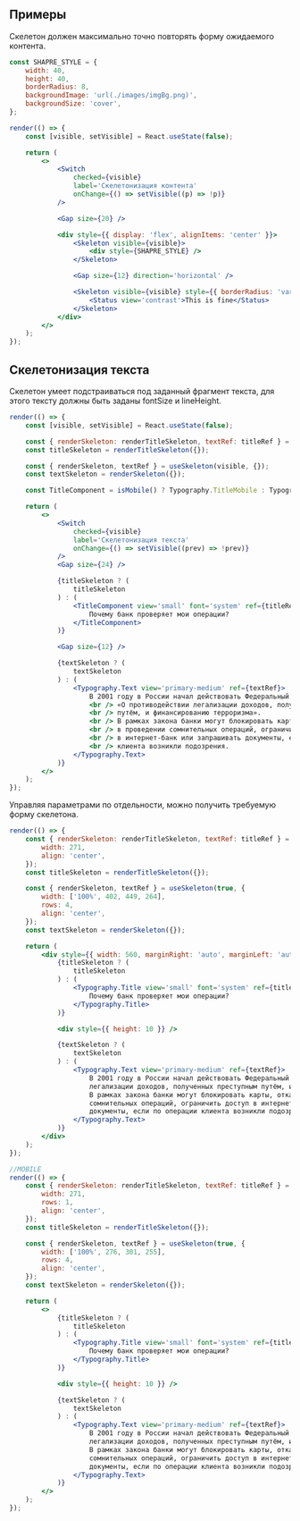 ## Примеры

Скелетон должен максимально точно повторять форму ожидаемого контента.

```jsx live
const SHAPRE_STYLE = {
    width: 40,
    height: 40,
    borderRadius: 8,
    backgroundImage: 'url(./images/imgBg.png)',
    backgroundSize: 'cover',
};

render(() => {
    const [visible, setVisible] = React.useState(false);

    return (
        <>
            <Switch
                checked={visible}
                label='Скелетонизация контента'
                onChange={() => setVisible((p) => !p)}
            />

            <Gap size={20} />

            <div style={{ display: 'flex', alignItems: 'center' }}>
                <Skeleton visible={visible}>
                    <div style={SHAPRE_STYLE} />
                </Skeleton>

                <Gap size={12} direction='horizontal' />

                <Skeleton visible={visible} style={{ borderRadius: 'var(--border-radius-4)' }}>
                    <Status view='contrast'>This is fine</Status>
                </Skeleton>
            </div>
        </>
    );
});
```

## Скелетонизация текста

Скелетон умеет подстраиваться под заданный фрагмент текста, для этого тексту должны быть заданы fontSize и lineHeight.

```jsx live
render(() => {
    const [visible, setVisible] = React.useState(false);

    const { renderSkeleton: renderTitleSkeleton, textRef: titleRef } = useSkeleton(visible, {});
    const titleSkeleton = renderTitleSkeleton({});

    const { renderSkeleton, textRef } = useSkeleton(visible, {});
    const textSkeleton = renderSkeleton({});

    const TitleComponent = isMobile() ? Typography.TitleMobile : Typography.Title;

    return (
        <>
            <Switch
                checked={visible}
                label='Скелетонизация текста'
                onChange={() => setVisible((prev) => !prev)}
            />
            <Gap size={24} />

            {titleSkeleton ? (
                titleSkeleton
            ) : (
                <TitleComponent view='small' font='system' ref={titleRef}>
                    Почему банк проверяет мои операции?
                </TitleComponent>
            )}

            <Gap size={12} />

            {textSkeleton ? (
                textSkeleton
            ) : (
                <Typography.Text view='primary-medium' ref={textRef}>
                    В 2001 году в России начал действовать Федеральный закон №115
                    <br /> «О противодействии легализации доходов, полученных преступным
                    <br /> путём, и финансированию терроризма».
                    <br /> В рамках закона банки могут блокировать карты, отказывать
                    <br /> в проведении сомнительных операций, ограничить доступ
                    <br /> в интернет-банк или запрашивать документы, если по операции
                    <br /> клиента возникли подозрения.
                </Typography.Text>
            )}
        </>
    );
});
```

Управляя параметрами по отдельности, можно получить требуемую форму скелетона.

```jsx live
render(() => {
    const { renderSkeleton: renderTitleSkeleton, textRef: titleRef } = useSkeleton(true, {
        width: 271,
        align: 'center',
    });
    const titleSkeleton = renderTitleSkeleton({});

    const { renderSkeleton, textRef } = useSkeleton(true, {
        width: ['100%', 402, 449, 264],
        rows: 4,
        align: 'center',
    });
    const textSkeleton = renderSkeleton({});

    return (
        <div style={{ width: 560, marginRight: 'auto', marginLeft: 'auto' }}>
            {titleSkeleton ? (
                titleSkeleton
            ) : (
                <Typography.Title view='small' font='system' ref={titleRef}>
                    Почему банк проверяет мои операции?
                </Typography.Title>
            )}

            <div style={{ height: 10 }} />

            {textSkeleton ? (
                textSkeleton
            ) : (
                <Typography.Text view='primary-medium' ref={textRef}>
                    В 2001 году в России начал действовать Федеральный закон №115 «О противодействии
                    легализации доходов, полученных преступным путём, и финансированию терроризма».
                    В рамках закона банки могут блокировать карты, отказывать в проведении
                    сомнительных операций, ограничить доступ в интернет-банк или запрашивать
                    документы, если по операции клиента возникли подозрения.
                </Typography.Text>
            )}
        </div>
    );
});

//MOBILE
render(() => {
    const { renderSkeleton: renderTitleSkeleton, textRef: titleRef } = useSkeleton(true, {
        width: 271,
        rows: 1,
        align: 'center',
    });
    const titleSkeleton = renderTitleSkeleton({});

    const { renderSkeleton, textRef } = useSkeleton(true, {
        width: ['100%', 276, 301, 255],
        rows: 4,
        align: 'center',
    });
    const textSkeleton = renderSkeleton({});

    return (
        <>
            {titleSkeleton ? (
                titleSkeleton
            ) : (
                <Typography.Title view='small' font='system' ref={titleRef}>
                    Почему банк проверяет мои операции?
                </Typography.Title>
            )}

            <div style={{ height: 10 }} />

            {textSkeleton ? (
                textSkeleton
            ) : (
                <Typography.Text view='primary-medium' ref={textRef}>
                    В 2001 году в России начал действовать Федеральный закон №115 «О противодействии
                    легализации доходов, полученных преступным путём, и финансированию терроризма».
                    В рамках закона банки могут блокировать карты, отказывать в проведении
                    сомнительных операций, ограничить доступ в интернет-банк или запрашивать
                    документы, если по операции клиента возникли подозрения.
                </Typography.Text>
            )}
        </>
    );
});
```
